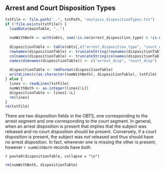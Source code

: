 ## Arrest and Court Disposition Types

```r
txtFile <- file.path("..", txtPath, "analysis_dispositionTypes.txt")
if (!file.exists(txtFile)) {
  loadData(mainTable, "..")
  
  numWithBoth <- with(obts, sum(!is.na(arrest_disposition_type) & !is.na(court_disposition_type)))
  
  dispositionTable <- table(obts[,c("arrest_disposition_type", "court_disposition_type")], useNA = "ifany")
  rownames(dispositionTable) <- truncateString(rownames(dispositionTable), 13L)
  colnames(dispositionTable) <- truncateString(colnames(dispositionTable), 6L)
  names(dimnames(dispositionTable)) <- c("arrest_disp", "court_disp")
  
  dispositionTable <- rmdFormat(dispositionTable)
  writeLines(c(as.character(numWithBoth), dispositionTable), txtFile)
} else {
  lines <- readLines(txtFile)
  numWithBoth <- as.integer(lines[1L])
  dispositionTable <- lines[-1L]
  rm(lines)
}
rm(txtFile)
```

There are two disposition fields in the OBTS, one corresponding to the arrest segment and one corresponding to the court segment. In general, when an arrest disposition is present that implies that the subject was released and no court disposition should be present. Conversely, if a court disposition is present, the subject was _not_ released and thus should have no arrest disposition. In fact, whenever one is missing the other is present, however `r numWithBoth` records have _both_.

`r paste0(dispositionTable, collapse = "\n")`

```r
rm(numWithBoth, dispositionTable)
```
